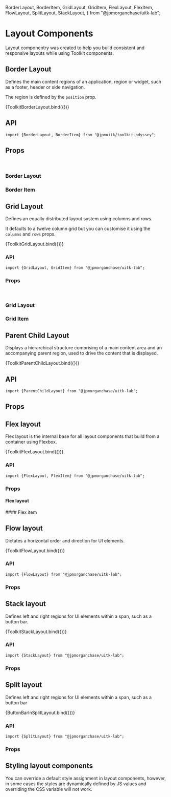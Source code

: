   BorderLayout,
  BorderItem,
  GridLayout,
  GridItem,
  FlexLayout,
  FlexItem,
  FlowLayout,
  SplitLayout,
  StackLayout,
} from "@jpmorganchase/uitk-lab";


<Meta title="Layout/Doc" component={GridLayout} />

# Layout Components

Layout componentry was created to help you build consistent and responsive layouts while using Toolkit components.

## Border Layout

Defines the main content regions of an application, region or widget, such as a footer, header or side navigation.

The region is defined by the `position` prop.

<Canvas>
  <Story name="Border Layout">{ToolkitBorderLayout.bind({})}</Story>
</Canvas>

## API

```
import {BorderLayout, BorderItem} from "@jpmuitk/toolkit-odyssey";
```

## Props

<br />

### Border Layout

<ArgsTable story="Border Layout" />

### Border Item

<ArgsTable of={BorderItem} />

## Grid Layout

Defines an equally distributed layout system using columns and rows.

It defaults to a twelve column grid but you can customise it using the `columns` and `rows` props.

<Canvas>
  <Story name="Grid Layout">{ToolkitGridLayout.bind({})}</Story>
</Canvas>

### API

```
import {GridLayout, GridItem} from "@jpmorganchase/uitk-lab";
```

### Props

<br />

### Grid Layout

<ArgsTable story="Grid Layout" />

### Grid Item

<ArgsTable of={GridItem} />

## Parent Child Layout

Displays a hierarchical structure comprising of a main content area and an accompanying parent region, used to drive the content that is displayed.

<Canvas>
  <Story name="Parent Child Layout">{ToolkitParentChildLayout.bind({})}</Story>
</Canvas>

## API

```
import {ParentChildLayout} from "@jpmorganchase/uitk-lab";
```

## Props

<ArgsTable story="Parent Child Layout" />

## Flex layout

Flex layout is the internal base for all layout components that build from a container using Flexbox.

<Canvas>
  <Story name="Flex layout">{ToolkitFlexLayout.bind({})}</Story>
</Canvas>

### API

```
import {FlexLayout, FlexItem} from "@jpmorganchase/uitk-lab";
```

### Props

#### Flex layout

<ArgsTable of={FlexLayout} />
#### Flex item
<ArgsTable of={FlexItem} />

## Flow layout

Dictates a horizontal order and direction for UI elements.

<Canvas>
  <Story name="Flow Layout">{ToolkitFlowLayout.bind({})}</Story>
</Canvas>

### API

```
import {FlowLayout} from "@jpmorganchase/uitk-lab";
```

### Props

<ArgsTable of={FlowLayout} />

## Stack layout

Defines left and right regions for UI elements within a span, such as a button bar.

<Canvas>
  <Story name="Stack Layout">{ToolkitStackLayout.bind({})}</Story>
</Canvas>

### API

```
import {StackLayout} from "@jpmorganchase/uitk-lab";
```

### Props

<ArgsTable of={StackLayout} />

## Split layout

Defines left and right regions for UI elements within a span, such as a button bar

<Canvas>
  <Story name="Split Layout">{ButtonBarInSplitLayout.bind({})}</Story>
</Canvas>

### API

```
import {SplitLayout} from "@jpmorganchase/uitk-lab";
```

### Props

<ArgsTable of={SplitLayout} />


## Styling layout components

You can override a default style assignment in layout components, however, in some cases the styles are dynamically defined by JS values and overriding the CSS variable will not work.
